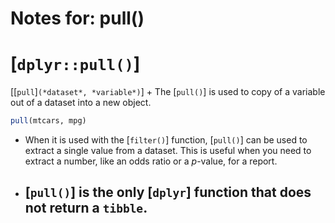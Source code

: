 # Notes for: pull()
# [`dplyr::pull()`]
[[`pull`]`(*dataset*, *variable*)`]
+ The [`pull()`] is used to copy of a variable out of a dataset into a new object.  
```r
pull(mtcars, mpg)
```
+ When it is used with the [`filter()`] function, [`pull()`] can be used to extract a single value from a dataset. This is useful when you need to extract a number,  like an odds ratio or a *p*-value, for a report.
+ [`pull()`] is the only [`dplyr`] function that does not return a `tibble`.
---
